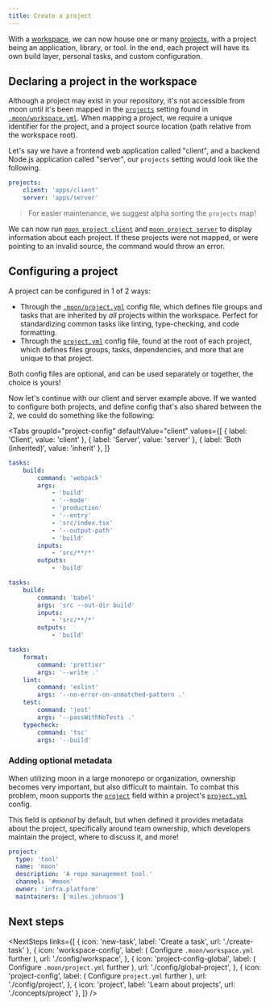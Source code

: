 ```yaml
---
title: Create a project
---
```



<HeaderLabel text="3 min" />

With a [workspace](./setup-workspace), we can now house one or many [projects](./concepts/project),
with a project being an application, library, or tool. In the end, each project will have its own
build layer, personal tasks, and custom configuration.

## Declaring a project in the workspace

Although a project may exist in your repository, it's not accessible from moon until it's been
mapped in the [`projects`](./config/workspace#projects) setting found in
[`.moon/workspace.yml`](./config/workspace). When mapping a project, we require a unique identifier
for the project, and a project source location (path relative from the workspace root).

Let's say we have a frontend web application called "client", and a backend Node.js application
called "server", our `projects` setting would look like the following.

```yaml title=".moon/workspace.yml"
projects:
	client: 'apps/client'
	server: 'apps/server'
```

> For easier maintenance, we suggest alpha sorting the `projects` map!

We can now run [`moon project client`](./commands/project) and
[`moon project server`](./commands/project) to display information about each project. If these
projects were not mapped, or were pointing to an invalid source, the command would throw an error.

## Configuring a project

A project can be configured in 1 of 2 ways:

- Through the [`.moon/project.yml`](./config/global-project) config file, which defines file groups
  and tasks that are inherited by _all_ projects within the workspace. Perfect for standardizing
  common tasks like linting, type-checking, and code formatting.
- Through the [`project.yml`](./config/project) config file, found at the root of each project,
  which defines files groups, tasks, dependencies, and more that are unique to that project.

Both config files are optional, and can be used separately or together, the choice is yours!

Now let's continue with our client and server example above. If we wanted to configure both
projects, and define config that's also shared between the 2, we could do something like the
following:

<Tabs
  groupId="project-config"
  defaultValue="client"
  values={[
    { label: 'Client', value: 'client' },
    { label: 'Server', value: 'server' },
    { label: 'Both (inherited)', value: 'inherit' },
  ]}
>
<TabItem value="client">

```yaml title="apps/client/project.yml"
tasks:
	build:
		command: 'webpack'
		args:
			- 'build'
			- '--mode'
			- 'production'
			- '--entry'
			- 'src/index.tsx'
			- '--output-path'
			- 'build'
		inputs:
			- 'src/**/*'
		outputs:
			- 'build'
```

</TabItem>
<TabItem value="server">

```yaml title="apps/server/project.yml"
tasks:
	build:
		command: 'babel'
		args: 'src --out-dir build'
		inputs:
			- 'src/**/*'
		outputs:
			- 'build'
```

</TabItem>
<TabItem value="inherit">

```yaml title=".moon/project.yml"
tasks:
	format:
		command: 'prettier'
		args: '--write .'
	lint:
		command: 'eslint'
		args: '--no-error-on-unmatched-pattern .'
	test:
		command: 'jest'
		args: '--passWithNoTests .'
	typecheck:
		command: 'tsc'
		args: '--build'
```

</TabItem>
</Tabs>

### Adding optional metadata

When utilizing moon in a large monorepo or organization, ownership becomes very important, but also
difficult to maintain. To combat this problem, moon supports the
[`project`](./config/project#project) field within a project's [`project.yml`](./config/project)
config.

This field is _optional_ by default, but when defined it provides metadata about the project,
specifically around team ownership, which developers maintain the project, where to discuss it, and
more!

```yaml title="project.yml"
project:
  type: 'tool'
  name: 'moon'
  description: 'A repo management tool.'
  channel: '#moon'
  owner: 'infra.platform'
  maintainers: ['miles.johnson']
```

## Next steps

<NextSteps
	links={[
		{ icon: 'new-task', label: 'Create a task', url: './create-task' },
		{
			icon: 'workspace-config',
			label: (
				<span>
					Configure <code>.moon/workspace.yml</code> further
				</span>
			),
			url: './config/workspace',
		},
		{
			icon: 'project-config-global',
			label: (
				<span>
					Configure <code>.moon/project.yml</code> further
				</span>
			),
			url: './config/global-project',
		},
		{
			icon: 'project-config',
			label: (
				<span>
					Configure <code>project.yml</code> further
				</span>
			),
			url: './config/project',
		},
		{ icon: 'project', label: 'Learn about projects', url: './concepts/project' },
	]}
/>

